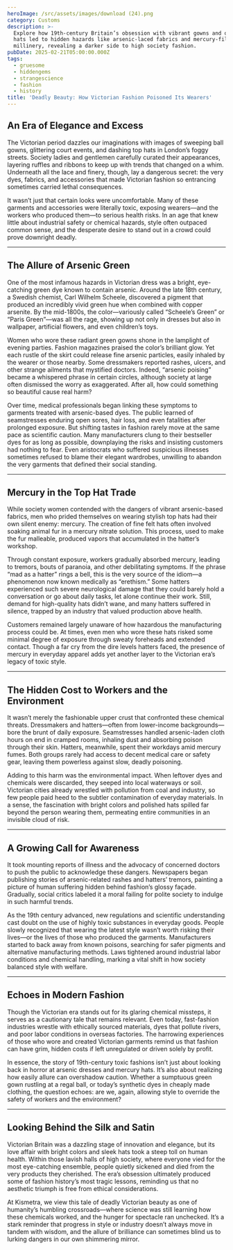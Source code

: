 ```yaml
---
heroImage: /src/assets/images/download (24).png
category: Customs
description: >-
  Explore how 19th-century Britain’s obsession with vibrant gowns and ornate
  hats led to hidden hazards like arsenic-laced fabrics and mercury-filled
  millinery, revealing a darker side to high society fashion.
pubDate: 2025-02-21T05:00:00.000Z
tags:
  - gruesome
  - hiddengems
  - strangescience
  - fashion
  - history
title: 'Deadly Beauty: How Victorian Fashion Poisoned Its Wearers'
---
```


## An Era of Elegance and Excess

The Victorian period dazzles our imaginations with images of sweeping ball gowns, glittering court events, and dashing top hats in London’s foggy streets. Society ladies and gentlemen carefully curated their appearances, layering ruffles and ribbons to keep up with trends that changed on a whim. Underneath all the lace and finery, though, lay a dangerous secret: the very dyes, fabrics, and accessories that made Victorian fashion so entrancing sometimes carried lethal consequences.

It wasn’t just that certain looks were uncomfortable. Many of these garments and accessories were literally toxic, exposing wearers—and the workers who produced them—to serious health risks. In an age that knew little about industrial safety or chemical hazards, style often outpaced common sense, and the desperate desire to stand out in a crowd could prove downright deadly.

---

## The Allure of Arsenic Green

One of the most infamous hazards in Victorian dress was a bright, eye-catching green dye known to contain arsenic. Around the late 18th century, a Swedish chemist, Carl Wilhelm Scheele, discovered a pigment that produced an incredibly vivid green hue when combined with copper arsenite. By the mid-1800s, the color—variously called “Scheele’s Green” or “Paris Green”—was all the rage, showing up not only in dresses but also in wallpaper, artificial flowers, and even children’s toys.

Women who wore these radiant green gowns shone in the lamplight of evening parties. Fashion magazines praised the color’s brilliant glow. Yet each rustle of the skirt could release fine arsenic particles, easily inhaled by the wearer or those nearby. Some dressmakers reported rashes, ulcers, and other strange ailments that mystified doctors. Indeed, “arsenic poising” became a whispered phrase in certain circles, although society at large often dismissed the worry as exaggerated. After all, how could something so beautiful cause real harm?

Over time, medical professionals began linking these symptoms to garments treated with arsenic-based dyes. The public learned of seamstresses enduring open sores, hair loss, and even fatalities after prolonged exposure. But shifting tastes in fashion rarely move at the same pace as scientific caution. Many manufacturers clung to their bestseller dyes for as long as possible, downplaying the risks and insisting customers had nothing to fear. Even aristocrats who suffered suspicious illnesses sometimes refused to blame their elegant wardrobes, unwilling to abandon the very garments that defined their social standing.

---

## Mercury in the Top Hat Trade

While society women contended with the dangers of vibrant arsenic-based fabrics, men who prided themselves on wearing stylish top hats had their own silent enemy: mercury. The creation of fine felt hats often involved soaking animal fur in a mercury nitrate solution. This process, used to make the fur malleable, produced vapors that accumulated in the hatter’s workshop.

Through constant exposure, workers gradually absorbed mercury, leading to tremors, bouts of paranoia, and other debilitating symptoms. If the phrase “mad as a hatter” rings a bell, this is the very source of the idiom—a phenomenon now known medically as “erethism.” Some hatters experienced such severe neurological damage that they could barely hold a conversation or go about daily tasks, let alone continue their work. Still, demand for high-quality hats didn’t wane, and many hatters suffered in silence, trapped by an industry that valued production above health.

Customers remained largely unaware of how hazardous the manufacturing process could be. At times, even men who wore these hats risked some minimal degree of exposure through sweaty foreheads and extended contact. Though a far cry from the dire levels hatters faced, the presence of mercury in everyday apparel adds yet another layer to the Victorian era’s legacy of toxic style.

---

## The Hidden Cost to Workers and the Environment

It wasn’t merely the fashionable upper crust that confronted these chemical threats. Dressmakers and hatters—often from lower-income backgrounds—bore the brunt of daily exposure. Seamstresses handled arsenic-laden cloth hours on end in cramped rooms, inhaling dust and absorbing poison through their skin. Hatters, meanwhile, spent their workdays amid mercury fumes. Both groups rarely had access to decent medical care or safety gear, leaving them powerless against slow, deadly poisoning.

Adding to this harm was the environmental impact. When leftover dyes and chemicals were discarded, they seeped into local waterways or soil. Victorian cities already wrestled with pollution from coal and industry, so few people paid heed to the subtler contamination of everyday materials. In a sense, the fascination with bright colors and polished hats spilled far beyond the person wearing them, permeating entire communities in an invisible cloud of risk.

---

## A Growing Call for Awareness

It took mounting reports of illness and the advocacy of concerned doctors to push the public to acknowledge these dangers. Newspapers began publishing stories of arsenic-related rashes and hatters’ tremors, painting a picture of human suffering hidden behind fashion’s glossy façade. Gradually, social critics labeled it a moral failing for polite society to indulge in such harmful trends.

As the 19th century advanced, new regulations and scientific understanding cast doubt on the use of highly toxic substances in everyday goods. People slowly recognized that wearing the latest style wasn’t worth risking their lives—or the lives of those who produced the garments. Manufacturers started to back away from known poisons, searching for safer pigments and alternative manufacturing methods. Laws tightened around industrial labor conditions and chemical handling, marking a vital shift in how society balanced style with welfare.

---

## Echoes in Modern Fashion

Though the Victorian era stands out for its glaring chemical missteps, it serves as a cautionary tale that remains relevant. Even today, fast-fashion industries wrestle with ethically sourced materials, dyes that pollute rivers, and poor labor conditions in overseas factories. The harrowing experiences of those who wore and created Victorian garments remind us that fashion can have grim, hidden costs if left unregulated or driven solely by profit.

In essence, the story of 19th-century toxic fashions isn’t just about looking back in horror at arsenic dresses and mercury hats. It’s also about realizing how easily allure can overshadow caution. Whether a sumptuous green gown rustling at a regal ball, or today’s synthetic dyes in cheaply made clothing, the question echoes: are we, again, allowing style to override the safety of workers and the environment?

---

## Looking Behind the Silk and Satin

Victorian Britain was a dazzling stage of innovation and elegance, but its love affair with bright colors and sleek hats took a steep toll on human health. Within those lavish halls of high society, where everyone vied for the most eye-catching ensemble, people quietly sickened and died from the very products they cherished. The era’s obsession ultimately produced some of fashion history’s most tragic lessons, reminding us that no aesthetic triumph is free from ethical considerations.

At Kismetra, we view this tale of deadly Victorian beauty as one of humanity’s humbling crossroads—where science was still learning how these chemicals worked, and the hunger for spectacle ran unchecked. It’s a stark reminder that progress in style or industry doesn’t always move in tandem with wisdom, and the allure of brilliance can sometimes blind us to lurking dangers in our own shimmering mirror.
